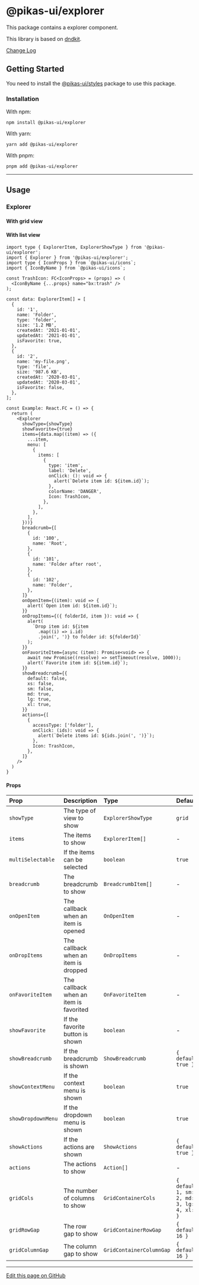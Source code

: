 

<NextSeo title="Explorer" />

# @pikas-ui/explorer

This package contains a explorer component.

This library is based on [dndkit](https://dndkit.com).

<a href="https://github.com/Achaak/pikas/blob/main/packages/ui/explorer/CHANGELOG.md">
  Change Log
</a>

## Getting Started

You need to install the <a href={stylesLink}>@pikas-ui/styles</a> package to use this package.

### Installation

With npm:

```
npm install @pikas-ui/explorer
```

With yarn:

```
yarn add @pikas-ui/explorer
```

With pnpm:

```
pnpm add @pikas-ui/explorer
```

---

## Usage

### Explorer

#### With grid view

<ExplorerExample showType="grid" />

#### With list view

<ExplorerExample showType="list" />

```tsx
import type { ExplorerItem, ExplorerShowType } from '@pikas-ui/explorer';
import { Explorer } from '@pikas-ui/explorer';
import type { IconProps } from `@pikas-ui/icons`;
import { IconByName } from `@pikas-ui/icons`;

const TrashIcon: FC<IconProps> = (props) => (
  <IconByName {...props} name="bx:trash" />
);

const data: ExplorerItem[] = [
  {
    id: '1',
    name: 'Folder',
    type: 'folder',
    size: '1.2 MB',
    createdAt: '2021-01-01',
    updatedAt: '2021-01-01',
    isFavorite: true,
  },
  {
    id: '2',
    name: 'my-file.png',
    type: 'file',
    size: '987.6 KB',
    createdAt: '2020-03-01',
    updatedAt: '2020-03-01',
    isFavorite: false,
  },
];

const Example: React.FC = () => {
  return (
    <Explorer
      showType={showType}
      showFavorite={true}
      items={data.map((item) => ({
        ...item,
        menu: [
          {
            items: [
              {
                type: 'item',
                label: 'Delete',
                onClick: (): void => {
                  alert(`Delete item id: ${item.id}`);
                },
                colorName: 'DANGER',
                Icon: TrashIcon,
              },
            ],
          },
        ],
      }))}
      breadcrumb={[
        {
          id: '100',
          name: 'Root',
        },
        {
          id: '101',
          name: 'Folder after root',
        },
        {
          id: '102',
          name: 'Folder',
        },
      ]}
      onOpenItem={(item): void => {
        alert(`Open item id: ${item.id}`);
      }}
      onDropItems={({ folderId, item }): void => {
        alert(
          `Drop item id: ${item
            .map((i) => i.id)
            .join(', ')} to folder id: ${folderId}`
        );
      }}
      onFavoriteItem={async (item): Promise<void> => {
        await new Promise((resolve) => setTimeout(resolve, 1000));
        alert(`Favorite item id: ${item.id}`);
      }}
      showBreadcrumb={{
        default: false,
        xs: false,
        sm: false,
        md: true,
        lg: true,
        xl: true,
      }}
      actions={[
        {
          accessType: ['folder'],
          onClick: (ids): void => {
            alert(`Delete items id: ${ids.join(', ')}`);
          },
          Icon: TrashIcon,
        },
      ]}
    />
  )
}
```

#### Props

| Prop               | Description                            | Type                     | Default                                      |
| :----------------- | :------------------------------------- | :----------------------- | :------------------------------------------- |
| `showType`         | The type of view to show               | `ExplorerShowType`       | `grid`                                       |
| `items`            | The items to show                      | `ExplorerItem[]`         | -                                            |
| `multiSelectable`  | If the items can be selected           | `boolean`                | `true`                                       |
| `breadcrumb`       | The breadcrumb to show                 | `BreadcrumbItem[]`       | -                                            |
| `onOpenItem`       | The callback when an item is opened    | `OnOpenItem`             | -                                            |
| `onDropItems`      | The callback when an item is dropped   | `OnDropItems`            | -                                            |
| `onFavoriteItem`   | The callback when an item is favorited | `OnFavoriteItem`         | -                                            |
| `showFavorite`     | If the favorite button is shown        | `boolean`                | -                                            |
| `showBreadcrumb`   | If the breadcrumb is shown             | `ShowBreadcrumb`         | `{ default: true }`                          |
| `showContextMenu`  | If the context menu is shown           | `boolean`                | `true`                                       |
| `showDropdownMenu` | If the dropdown menu is shown          | `boolean`                | `true`                                       |
| `showActions`      | If the actions are shown               | `ShowActions`            | `{ default: true }`                          |
| `actions`          | The actions to show                    | `Action[]`               | -                                            |
| `gridCols`         | The number of columns to show          | `GridContainerCols`      | `{ default: 1, sm: 2, md: 3, lg: 4, xl: 5 }` |
| `gridRowGap`       | The row gap to show                    | `GridContainerRowGap`    | `{ default: 16 }`                            |
| `gridColumnGap`    | The column gap to show                 | `GridContainerColumnGap` | `{ default: 16 }`                            |

---

[Edit this page on GitHub](https://github.com/Achaak/pikas/blob/main/apps/docs-ui/pages/components/explorer.mdx)

